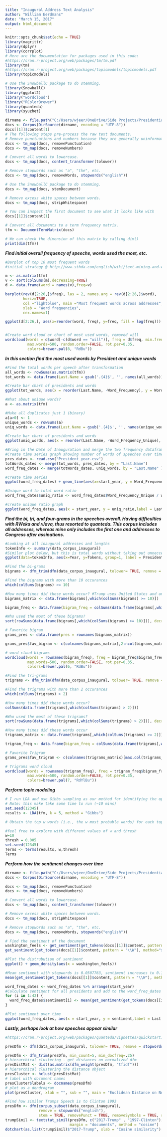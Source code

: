 ---
title: "Inaugural Address Text Analysis"
author: "William Eerdmans"
date: "March 15, 2017"
output: html_document
---

```{r setup, include=FALSE}
knitr::opts_chunk$set(echo = TRUE)
library(magrittr) 
library(dplyr)
library(corrplot)
# Here are the documentation for packages used in this code:
#https://cran.r-project.org/web/packages/tm/tm.pdf
library(tm)
#https://cran.r-project.org/web/packages/topicmodels/topicmodels.pdf
library(topicmodels)

# Use the SnowballC package to do stemming.
library(SnowballC) 
library(ggplot2)
library("wordcloud")
library("RColorBrewer")
library(quanteda)
library(syuzhet)
```

```{r, cache=TRUE} 
dirname <- file.path("C:/Users/wjeer/OneDrive/Side Projects/Presidential Inagural Addresses/Addresses")
docs <- Corpus(DirSource(dirname, encoding = "UTF-8"))
docs[[1]]$content[1]
# The following steps pre-process the raw text documents. 
# Remove punctuations and numbers because they are generally uninformative. 
docs <- tm_map(docs, removePunctuation)
docs <- tm_map(docs, removeNumbers)

# Convert all words to lowercase. 
docs <- tm_map(docs, content_transformer(tolower))

# Remove stopwords such as "a", "the", etc. 
docs <- tm_map(docs, removeWords, stopwords("english"))

# Use the SnowballC package to do stemming. 
docs <- tm_map(docs, stemDocument)

# Remove excess white spaces between words. 
docs <- tm_map(docs, stripWhitespace)

# You can inspect the first document to see what it looks like with 
docs[[1]]$content[1]

# Convert all documents to a term frequency matrix. 
tfm <- DocumentTermMatrix(docs)

# We can check the dimension of this matrix by calling dim() 
print(dim(tfm))
```

***Find initial overall frequency of speechs, words used the most, etc.***
```{r}
#Barplot of top 10 most frequent words
#initial strategy @ http://www.sthda.com/english/wiki/text-mining-and-word-cloud-fundamentals-in-r-5-simple-steps-you-should-know

m <- as.matrix(tfm)
v <- sort(colSums(m),decreasing=TRUE)
d <- data.frame(word = names(v),freq=v)

barplot(rev(d[2:26,]$freq), las = 2, names.arg = rev(d[2:26,]$word),
        horiz=TRUE,
        col ="lightblue", main ="Most frequent words across addresses",
        xlab = "Word frequencies",
        cex.names=1)

ggplot(d[2:26,], aes(x=reorder(word, freq), y=freq, fill = log(freq))) + geom_bar(stat="identity") + coord_flip() + ylab("Word Occurances") + xlab("") + theme(axis.text = element_text(size=20), axis.title=element_text(size=20), title=element_text(size=20))+ guides(fill=FALSE) +ggtitle("Top 25 words used in Inaugural Addresses")


#Create word cloud or chart of most used words, removed will
wordcloud(words = d$word[-c(d$word == "will")], freq = d$freq, min.freq = 100,
          max.words=500, random.order=FALSE, rot.per=0.35, 
          colors=brewer.pal(8, "RdBu"))
```

***In this section find the most used words by President and unique words***
```{r}
#Find the total words per speech after transformation
all_words <- rowSums(as.matrix(tfm))
tot_words <- data.frame(Last.Name = gsub('.{4}$', '', names(all_words)), Word_Frequency=all_words)

#Create bar chart of presidents and words
ggplot(tot_words, aes(x = reorder(Last.Name, -Word_Frequency), y = Word_Frequency, fill = log(Word_Frequency))) + geom_bar(stat = "identity") + labs(x = "President") + theme(axis.text.x = element_text(angle = 60, hjust = 1), text = element_text(size=20)) + ggtitle("Total words after transformation") + guides(fill=FALSE) + ylab("Number of words used")

#What about unique words?
a <- as.matrix(tfm)

#Make all duplicates just 1 (binary)
a[a>0] <- 1
unique_words <- rowSums(a)
uniq_words <- data.frame(Last.Name = gsub('.{4}$', '', names(unique_words)), Word_Frequency_Unique=unique_words)

#Create bar chart of presidents and words
ggplot(uniq_words, aes(x = reorder(Last.Name, -Word_Frequency_Unique), y = Word_Frequency_Unique, fill = log(Word_Frequency_Unique))) + geom_bar(stat = "identity") + labs(x = "President") + theme(text = element_text(size=20), axis.text.x = element_text(angle = 60, hjust = 1)) + ggtitle("Unique words used in speech") + guides(fill=FALSE) + ylab("Unique words used")

#Bring in the Date of Inauguration and merge the two frequency dataframes to it
#Create time series graph showing number of words of speeches over time (just interesting, haha)
pres_dates <- read.csv("President_year.csv")
totWords_dates <- merge(tot_words, pres_dates, by = "Last.Name")
word_freq_dates <- merge(totWords_dates, uniq_words, by = "Last.Name" )

#create time series
ggplot(word_freq_dates) + geom_line(aes(x=start_year, y = Word_Frequency), color="blue", size = 1) + geom_line(aes(x=start_year, y = Word_Frequency_Unique), color = "red", size = 1) + geom_text(aes(x = start_year, y = Word_Frequency, label = Last.Name, group = 1), angle = 45, check_overlap = TRUE) + theme(text = element_text(size=20)) + ylab("Number of words") + xlab("Year")

#Unique word to total word ratio
word_freq_dates$uniq_ratio <- word_freq_dates$Word_Frequency_Unique / word_freq_dates$Word_Frequency

#create unique ratio graph
ggplot(word_freq_dates, aes(x = start_year, y = uniq_ratio,label = Last.Name)) + geom_line(aes(x = start_year, y = uniq_ratio,  color=factor(Party),group = 1), alpha = 0.3, size = 2)+ geom_point(aes(x = start_year, y = uniq_ratio,  color=factor(Party),group = 1), size = 3) + geom_text(angle = 45, check_overlap = TRUE) + scale_color_manual(values=c("#0072B2", "#815283", "#548352","#afcf39","#fe3e0a","#ff2276")) + ggtitle("Unique Ratio - Higher the ratio, larger the vocabulary/not repeating content") + xlab("First Address Year") + ylab("Unique Ratio") + labs(color = "Political Party") + theme(text = element_text(size=20))
```

***Find the bi, tri, and four-grams in the speeches overall. Having difficulties with RWeka and rJava, thus resorted to quanteda. This corpus includes all addresses, whereas mine only includes the first one and addresses to Congress after assinations.***
```{r, cache = TRUE}
#Looking at all inaugural addresses and lengths
tokenInfo <- summary(data_corpus_inaugural)
#Similar plot below, but this is total words without taking out unneccesary words like I, as, or, and, etc.
ggplot(data=tokenInfo, aes(x=Year, y=Tokens, group=1, label = President)) + geom_line() + geom_point() + scale_x_discrete(labels=c(seq(1789,2012,12)), breaks=seq(1789,2012,12) ) + geom_text(angle = 45, check_overlap = TRUE) + ggtitle("Total Words in Inaugural Addresses")

#Find the bi-grams
bigrams <- dfm_trim(dfm(data_corpus_inaugural, tolower= TRUE, remove = stopwords("english"), removePunct = TRUE, removeSymbols = TRUE, removeNumbers = TRUE, stem = TRUE, ngrams = 2L, verbose = TRUE), min_count = 5)

#Find the bigrams with more than 10 occurances
which(colSums(bigrams) >= 10)

#How many times did these words occur? #Trump uses United States and unite only 3 times, whereas America is used 37 times
bigrams_matrix <- data.frame(bigrams[,which(colSums(bigrams) >= 10)])

bigram_freq <- data.frame(bigram_freq = colSums(data.frame(bigrams[,which(colSums(bigrams) >= 10)])))

#Who used the most of these bigrams?
sort(rowSums(data.frame(bigrams[,which(colSums(bigrams) >= 10)])), decreasing = TRUE)

# Favorite bigram
grams_pres <- data.frame(pres = rownames(bigrams_matrix))

grams_pres$fav_bigram <- c(colnames(bigrams_matrix[,2:ncol(bigrams_matrix)])[max.col(bigrams_matrix[,2:ncol(bigrams_matrix)],ties.method="first")])

# word cloud bigrams
wordcloud(words = rownames(bigram_freq), freq = bigram_freq$bigram_freq, min.freq = 10,
          max.words=500, random.order=FALSE, rot.per=0.35, 
          colors=brewer.pal(6, "RdBu"))

#Find the tri-grams
trigrams <- dfm_trim(dfm(data_corpus_inaugural, tolower= TRUE, remove = stopwords("english"), removePunct = TRUE, removeSymbols = TRUE, removeNumbers = TRUE, stem = TRUE, ngrams = 3L, verbose = TRUE), min_count = 2)

#Find the trigrams with more than 2 occurances
which(colSums(trigrams) > 2)

#How many times did these words occur? 
colSums(data.frame(trigrams[,which(colSums(trigrams) > 2)]))

#Who used the most of these trigrams?
sort(rowSums(data.frame(trigrams[,which(colSums(trigrams) > 2)])), decreasing = TRUE)

#How many times did these words occur
trigrams_matrix <- data.frame(trigrams[,which(colSums(trigrams) >= 2)])

trigram_freq <- data.frame(bigram_freq = colSums(data.frame(trigrams[,which(colSums(trigrams) >= 2)])))

# Favorite Trigram
grams_pres$fav_trigram <- c(colnames(trigrams_matrix)[max.col(trigrams_matrix,ties.method="first")])

# Trigrams word cloud
wordcloud(words = rownames(trigram_freq), freq = trigram_freq$bigram_freq, min.freq = 2,
          max.words=500, random.order=FALSE, rot.per=0.35, 
          colors=brewer.pal(7, "RdYlBu"))
```


***Perform topic modeling***
```{r, cache=TRUE} 
# I run LDA and use Gibbs sampling as our method for identifying the optimal parameters 
# Note: this make take some time to run (~10 mins)
set.seed(12345)
results <- LDA(tfm, k = 5, method = "Gibbs")

# Obtain the top w words (i.e., the w most probable words) for each topic, with the optional requirement that their probability is greater than thresh

#feel free to explore with different values of w and thresh
w=10
thresh = 0.005
set.seed(12345)
Terms <- terms(results, w,thresh) 
Terms
```

***Perform how the sentiment changes over time***
```{r, cache = TRUE}
dirname <- file.path("C:/Users/wjeer/OneDrive/Side Projects/Presidential Inagural Addresses/Addresses")
docs <- Corpus(DirSource(dirname, encoding = "UTF-8"))

docs <- tm_map(docs, removePunctuation)
docs <- tm_map(docs, removeNumbers)

# Convert all words to lowercase. 
docs <- tm_map(docs, content_transformer(tolower))

# Remove excess white spaces between words. 
docs <- tm_map(docs, stripWhitespace)

# Remove stopwords such as "a", "the", etc. 
docs <- tm_map(docs, removeWords, stopwords("english"))

# Find the sentiment of the document
washington_feels <- get_sentiment(get_tokens(docs[[1]]$content, pattern = "\\W"), method="syuzhet")
get_sentiment(get_tokens(docs[[1]]$content, pattern = "\\W"), method="syuzhet")

#Plot the distrubution of sentiment
ggplot() + geom_density(aes(x = washington_feels))

#Mean sentiment with stopwords is 0.0507763, sentiment increases to 0.1097948 for Washington using Syuzhet method
mean(get_sentiment(get_tokens(docs[[1]]$content, pattern = "\\W"), method="syuzhet"))

word_freq_dates <- word_freq_dates %>% arrange(start_year)
#Calculate sentiment for all presidents and add to the word_freq_dates dataframe
for (i in 1:42) {
  word_freq_dates$sentiment[i] <- mean(get_sentiment(get_tokens(docs[[i]]$content, pattern = "\\W"), method="bing"))
}

#Plot sentiment over time
ggplot(word_freq_dates, aes(x = start_year, y = sentiment,label = Last.Name)) + geom_line(aes(x = start_year, y = sentiment,  color=factor(Party),group = 1), alpha = 0.3, size = 2)+ geom_point(aes(x = start_year, y = sentiment,  color=factor(Party),group = 1), size = 3) + geom_text(angle = 45, check_overlap = TRUE)+ scale_color_manual(values=c("#0072B2", "#815283", "#548352","#afcf39","#fe3e0a","#ff2276")) + ggtitle("Inaugural Address Sentiment Over Time including First Messages to Congress after assassinations") + xlab("First Address Year")+ labs(color = "Political Party") + theme(text = element_text(size=20))
```

***Lastly, perhaps look at how speeches appear similar***
```{r}
#https://cran.r-project.org/web/packages/quanteda/vignettes/quickstart.html

presDfm <- dfm(data_corpus_inaugural, tolower= TRUE, remove = stopwords("english"), removePunct = TRUE, removeSymbols = TRUE, removeNumbers = TRUE, stem = TRUE, verbose = TRUE)

presDfm <- dfm_trim(presDfm, min_count=5, min_docfreq=.25)
# hierarchical clustering - get distances on normalized dfm
presDistMat <- dist(as.matrix(dfm_weight(presDfm, "tfidf")))
# hierarchical clustering the distance object
presCluster <- hclust(presDistMat)
# label with document names
presCluster$labels <- docnames(presDfm)
# plot as a dendrogram
plot(presCluster, xlab = "", sub = "", main = "Euclidean Distance on Normalized Token Frequency")
```


```{r}
#Find how similar Trumps Speech is to Clinton 1993
presDfm <- dfm(corpus_subset(data_corpus_inaugural), 
               remove = stopwords("english"),
               stem = TRUE, removePunct = TRUE, removeSymbols = TRUE, removeNumbers = TRUE)
trumpSimil <- textstat_simil(presDfm, c("2017-Trump" , "1997-Clinton"), n = NULL, 
                             margin = "documents", method = "cosine")
dotchart(as.list(trumpSimil)$"2017-Trump", xlab = "Cosine similarity")
```

